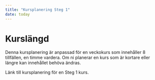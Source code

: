 ---
title: "Kursplanering Steg 1"
date: today
---

# Kurslängd

Denna kursplanering är anpassad för en veckokurs som innehåller 8 tillfällen, en timme vardera. Om ni planerar en kurs som är kortare eller längre kan innehållet behöva ändras.


Länk till kursplanering för en Steg 1 kurs.